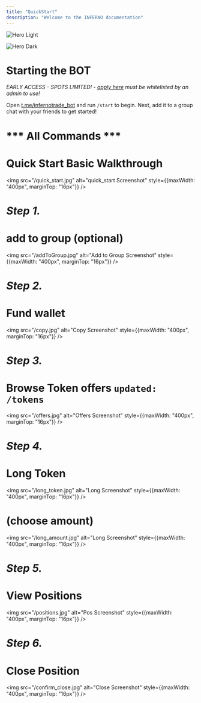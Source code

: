 ```yaml
---
title: "QuickStart"
description: "Welcome to the INFERNO documentation"
---
```


<img
  className="block dark:hidden"
  src="/inferno-banner-main.png"
  alt="Hero Light"
/>

<img
  className="hidden dark:block"
  src="/inferno-banner-main.png"
  alt="Hero Dark"
  title={true}
/>

# **Starting the BOT**

_EARLY ACCESS - SPOTS LIMITED! - [<u>apply here</u>](https://t.me/inferno_chatroom) must be whitelisted by an admin to use!_

Open [t.me/infernotrade_bot](https://t.me/infernotrade_bot) and run `/start` to begin. Next, add it to a group chat with your friends to get started\!

# *** All Commands ***
# Quick Start Basic Walkthrough
<img src="/quick_start.jpg" alt="quick_start Screenshot" style={{maxWidth: "400px", marginTop: "16px"}} />

# ***Step 1.***
# add to group (optional)
<img src="/addToGroup.jpg" alt="Add to Group Screenshot" style={{maxWidth: "400px", marginTop: "16px"}} />

# ***Step 2.***
# Fund wallet
<img src="/copy.jpg" alt="Copy Screenshot" style={{maxWidth: "400px", marginTop: "16px"}} />

# ***Step 3.***
# Browse Token offers ```updated: /tokens```
<img src="/offers.jpg" alt="Offers Screenshot" style={{maxWidth: "400px", marginTop: "16px"}} />


# ***Step 4.***
# Long Token
<img src="/long_token.jpg" alt="Long Screenshot" style={{maxWidth: "400px", marginTop: "16px"}} />
# (choose amount)
<img src="/long_amount.jpg" alt="Long Screenshot" style={{maxWidth: "400px", marginTop: "16px"}} />

# ***Step 5.***
# View Positions
<img src="/positions.jpg" alt="Pos Screenshot" style={{maxWidth: "400px", marginTop: "16px"}} />

# ***Step 6.***
# Close Position
<img src="/confirm_close.jpg" alt="Close Screenshot" style={{maxWidth: "400px", marginTop: "16px"}} />